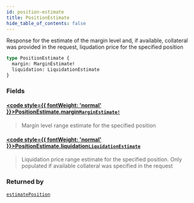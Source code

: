 ```yaml
---
id: position-estimate
title: PositionEstimate
hide_table_of_contents: false
---
```








Response for the estimate of the margin level and, if available, collateral was provided in the request, liqudation price for the specified position

```graphql
type PositionEstimate {
  margin: MarginEstimate!
  liquidation: LiquidationEstimate
}
```


### Fields

#### [<code style={{ fontWeight: 'normal' }}>PositionEstimate.<b>margin</b></code>](#)<Bullet />[`MarginEstimate!`](/testnet/api/graphql/objects/margin-estimate) <Badge class="secondary" text="non-null"/> <Badge class="secondary" text="object"/>
> Margin level range estimate for the specified position
> 

#### [<code style={{ fontWeight: 'normal' }}>PositionEstimate.<b>liquidation</b></code>](#)<Bullet />[`LiquidationEstimate`](/testnet/api/graphql/objects/liquidation-estimate) <Badge class="secondary" text="object"/>
> Liquidation price range estimate for the specified position. Only populated if available collateral was specified in the request
> 



### Returned by

[`estimatePosition`](/testnet/api/graphql/queries/estimate-position)  <Badge class="secondary" text="query"/>



